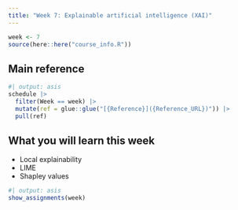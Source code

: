 ```yaml
---
title: "Week 7: Explainable artificial intelligence (XAI)"
---
```


```r
week <- 7
source(here::here("course_info.R"))
```

## Main reference

```r
#| output: asis
schedule |>
  filter(Week == week) |>
  mutate(ref = glue::glue("[{Reference}]({Reference_URL})")) |>
  pull(ref)
```

## What you will learn this week

* Local explainability
* LIME
* Shapley values

```r
#| output: asis
show_assignments(week)
```
